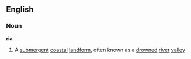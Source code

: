 ==English==

===Noun===
'''ria'''
{{wikipedia}}

# A [[submergent]] [[coastal]] [[landform]], often known as a [[drowned]] [[river]] [[valley]]